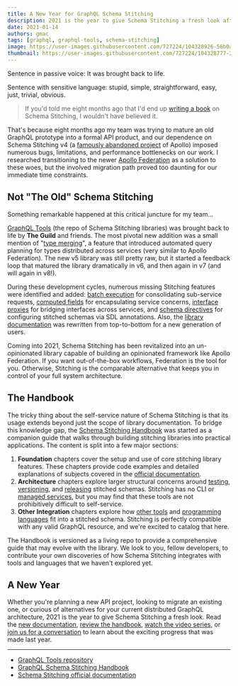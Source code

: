 ```yaml
---
title: A New Year for GraphQL Schema Stitching
description: 2021 is the year to give Schema Stitching a fresh look after its recent renovation
date: 2021-01-14
authors: gmac
tags: [graphql, graphql-tools, schema-stitching]
image: https://user-images.githubusercontent.com/727224/104328926-56b0a700-54ba-11eb-9ad3-f6d2b971d55d.jpg
thumbnail: https://user-images.githubusercontent.com/727224/104328777-29fc8f80-54ba-11eb-87d0-9982af1d8281.jpg
---
```


Sentence in passive voice: It was brought back to life.

Sentence with sensitive language: stupid, simple, straightforward, easy, just, trivial, obvious.

> If you'd told me eight months ago that I'd end up
> [writing a book](https://github.com/gmac/schema-stitching-handbook) on Schema Stitching, I
> wouldn't have believed it.

That's because eight months ago my team was trying to mature an old GraphQL prototype into a formal
API product, and our dependence on Schema Stitching v4 (a
[famously abandoned project](https://apollographql.com/docs/federation/migrating-from-stitching) of
Apollo) imposed numerous bugs, limitations, and performance bottlenecks on our work. I researched
transitioning to the newer [Apollo Federation](https://apollographql.com/docs/federation) as a
solution to these woes, but the involved migration path proved too daunting for our immediate time
constraints.

## Not "The Old" Schema Stitching

Something remarkable happened at this critical juncture for my team...

[GraphQL Tools](https://graphql-tools.com/docs/introduction) (the repo of Schema Stitching
libraries) was brought back to life by **The Guild** and friends. The most pivotal new addition was
a small mention of "[type merging](https://graphql-tools.com/docs/stitch-type-merging)", a feature
that introduced automated query planning for types distributed across services (very similar to
Apollo Federation). The new v5 library was still pretty raw, but it started a feedback loop that
matured the library dramatically in v6, and then again in v7 (and will again in v8!).

During these development cycles, numerous missing Stitching features were identified and added:
[batch execution](https://github.com/gmac/schema-stitching-handbook/wiki/Batching-Arrays-and-Queries#what-is-query-batching)
for consolidating sub-service requests,
[computed fields](https://graphql-tools.com/docs/stitch-type-merging#computed-fields) for
encapsulating service concerns,
[interface proxies](https://graphql-tools.com/docs/stitch-type-merging#computed-fields) for bridging
interfaces across services, and
[schema directives](https://graphql-tools.com/docs/stitch-directives-sdl) for configuring stitched
schemas via SDL annotations. Also, the
[library documentation](https://graphql-tools.com/docs/stitch-combining-schemas) was rewritten from
top-to-bottom for a new generation of users.

Coming into 2021, Schema Stitching has been revitalized into an un-opinionated library capable of
building an opinionated framework like Apollo Federation. If you want out-of-the-box workflows,
Federation is the tool for you. Otherwise, Stitching is the comparable alternative that keeps you in
control of your full system architecture.

## The Handbook

The tricky thing about the self-service nature of Schema Stitching is that its usage extends beyond
just the scope of library documentation. To bridge this knowledge gap, the
[Schema Stitching Handbook](https://github.com/gmac/schema-stitching-handbook) was started as a
companion guide that walks through building stitching libraries into practical applications. The
content is split into a few major sections:

1. **Foundation** chapters cover the setup and use of core stitching library features. These
   chapters provide code examples and detailed explanations of subjects covered in the
   [official documentation](https://graphql-tools.com/docs/stitch-combining-schemas).
2. **Architecture** chapters explore larger structural concerns around
   [testing](https://github.com/gmac/schema-stitching-handbook/blob/master/continuous-integration-testing),
   [versioning](https://github.com/gmac/schema-stitching-handbook/blob/master/versioning-schema-releases),
   and
   [releasing](https://github.com/gmac/schema-stitching-handbook/blob/master/hot-schema-reloading)
   stitched schemas. Stitching has no CLI or
   [managed services](https://apollographql.com/docs/federation/managed-federation/overview), but
   you may find that these tools are not prohibitively difficult to self-service.
3. **Other Integration** chapters explore how
   [other tools](https://github.com/gmac/schema-stitching-handbook/tree/master/federation-services)
   and
   [programming languages](https://github.com/gmac/schema-stitching-handbook/tree/master/subservice-languages/ruby)
   fit into a stitched schema. Stitching is perfectly compatible with any valid GraphQL resource,
   and we're excited to catalog that here.

The Handbook is versioned as a living repo to provide a comprehensive guide that may evolve with the
library. We look to you, fellow developers, to contribute your own discoveries of how Schema
Stitching integrates with tools and languages that we haven't explored yet.

## A New Year

Whether you're planning a new API project, looking to migrate an existing one, or curious of
alternatives for your current distributed GraphQL architecture, 2021 is the year to give Schema
Stitching a fresh look. Read the
[new documentation](https://graphql-tools.com/docs/stitch-combining-schemas),
[review the handbook](https://github.com/gmac/schema-stitching-handbook),
[watch the video series](https://youtube.com/watch?v=8-mZqjgIdiI&list=PLTJ2vmU3jbWy6JntdRQZAmy0mcpYu2OD1),
or [join us for a conversation](https://github.com/ardatan/graphql-tools/discussions) to learn about
the exciting progress that was made last year.

---

- [GraphQL Tools repository](https://github.com/ardatan/graphql-tools)
- [GraphQL Schema Stitching Handbook](https://github.com/gmac/schema-stitching-handbook)
- [Schema Stitching official documentation](https://graphql-tools.com/docs/stitch-combining-schemas)
